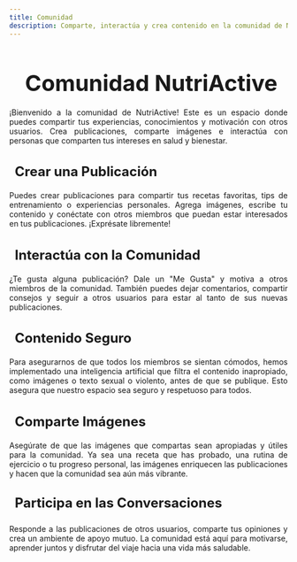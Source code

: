 ```yaml
---
title: Comunidad
description: Comparte, interactúa y crea contenido en la comunidad de NutriActive.
---
```



<Head />

<main>
  <h1 style="font-size: 2.5rem; font-weight: bold; margin-bottom: 20px; text-align: center;">
    <i class="fas fa-users" style="color: #3498db; margin-right: 10px;"></i>
    Comunidad NutriActive
  </h1>

  <p style="text-align: justify;">
    ¡Bienvenido a la comunidad de NutriActive! Este es un espacio donde puedes compartir tus experiencias, conocimientos y motivación con otros usuarios. Crea publicaciones, comparte imágenes e interactúa con personas que comparten tus intereses en salud y bienestar.
  </p>

  <h3 style="font-size: 1.5rem; font-weight: bold; margin-bottom: 20px; text-align: left;">
    <i class="fas fa-pencil-alt" style="color: #e74c3c; margin-right: 10px;"></i> Crear una Publicación
  </h3>
  <p style="text-align: justify;">
    Puedes crear publicaciones para compartir tus recetas favoritas, tips de entrenamiento o experiencias personales. Agrega imágenes, escribe tu contenido y conéctate con otros miembros que puedan estar interesados en tus publicaciones. ¡Exprésate libremente!
  </p>

  <h3 style="font-size: 1.5rem; font-weight: bold; margin-bottom: 20px; text-align: left;">
    <i class="fas fa-thumbs-up" style="color: #f39c12; margin-right: 10px;"></i> Interactúa con la Comunidad
  </h3>
  <p style="text-align: justify;">
    ¿Te gusta alguna publicación? Dale un "Me Gusta" y motiva a otros miembros de la comunidad. También puedes dejar comentarios, compartir consejos y seguir a otros usuarios para estar al tanto de sus nuevas publicaciones.
  </p>

  <h3 style="font-size: 1.5rem; font-weight: bold; margin-bottom: 20px; text-align: left;">
    <i class="fas fa-shield-alt" style="color: #2ecc71; margin-right: 10px;"></i> Contenido Seguro
  </h3>
  <p style="text-align: justify;">
    Para asegurarnos de que todos los miembros se sientan cómodos, hemos implementado una inteligencia artificial que filtra el contenido inapropiado, como imágenes o texto sexual o violento, antes de que se publique. Esto asegura que nuestro espacio sea seguro y respetuoso para todos.
  </p>

  <h3 style="font-size: 1.5rem; font-weight: bold; margin-bottom: 20px; text-align: left;">
    <i class="fas fa-image" style="color: #f39c12; margin-right: 10px;"></i> Comparte Imágenes
  </h3>
  <p style="text-align: justify;">
    Asegúrate de que las imágenes que compartas sean apropiadas y útiles para la comunidad. Ya sea una receta que has probado, una rutina de ejercicio o tu progreso personal, las imágenes enriquecen las publicaciones y hacen que la comunidad sea aún más vibrante.
  </p>

  <h3 style="font-size: 1.5rem; font-weight: bold; margin-top: 30px; text-align: left;">
    <i class="fas fa-comments" style="color: #e74c3c; margin-right: 10px;"></i> Participa en las Conversaciones
  </h3>
  <p style="text-align: justify;">
    Responde a las publicaciones de otros usuarios, comparte tus opiniones y crea un ambiente de apoyo mutuo. La comunidad está aquí para motivarse, aprender juntos y disfrutar del viaje hacia una vida más saludable.
  </p>
</main>
